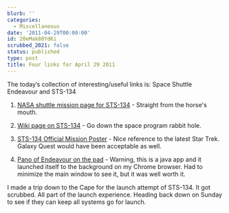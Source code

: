 ```yaml
---
blurb: ''
categories:
  - Miscellaneous
date: '2011-04-29T00:00:00'
id: 20eMak88YdKi
scrubbed_2021: false
status: published
type: post
title: Four links for April 29 2011
---
```


The today’s collection of interesting/useful links is: Space Shuttle Endeavour and STS-134

1. [NASA shuttle mission page for STS-134](http://www.nasa.gov/mission_pages/shuttle/shuttlemissions/sts134/index.html) - Straight from the horse's mouth.

2. [Wiki page on STS-134](http://en.wikipedia.org/wiki/STS-134) - Go down the space program rabbit hole.

3. [STS-134 Official Mission Poster](http://en.wikipedia.org/wiki/File:NASA_STS-134_Official_Mission_Poster.jpg) - Nice reference to the latest Star Trek. Galaxy Quest would have been acceptable as well. 

4. [Pano of Endeavour on the pad](http://nasatech.net/STS134Tail110311/) - Warning, this is a java app and it launched itself to the background on my Chrome browser. Had to minimize the main window to see it, but it was well worth it. 

I made a trip down to the Cape for the launch attempt of STS-134. It got scrubbed. All part of the launch experience. Heading back down on Sunday to see if they can keep all systems go for launch.
